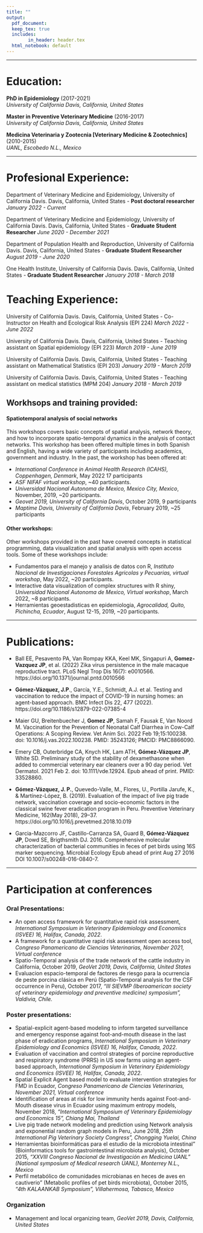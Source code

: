 ```yaml
---
title: ""
output:
  pdf_document: 
  keep_tex: true
  includes:
        in_header: header.tex
  html_notebook: default
---
```


\begin{figure}[htp]
    \centering
    \includegraphics[width=3cm]{Headshot.png}
\end{figure}

\begin{center}
Jose Pablo Gomez-Vazquez 

DVM, MPVM, PhD.  
  
website: http://www.spablo-temporal.network
\end{center}

________________________
# Education: 

**PhD in Epidemiology** (2017-2021)  
*University of California Davis, California, United States*  
  
**Master in Preventive Veterinary Medicine** (2016-2017)  
*University of California Davis, California, United States*  
  
**Medicina Veterinaria y Zootecnia [Veterinary Medicine & Zootechnics]** (2010-2015)  
*UANL, Escobedo N.L., Mexico*  


________________________

# Profesional Experience:

Department of Veterinary Medicine and Epidemiology, University of California Davis. Davis, California, United States - **Post doctoral researcher**
*January 2022 - Current*

Department of Veterinary Medicine and Epidemiology, University of California Davis. Davis, California, United States - **Graduate Student Researcher**
*June 2020 - December 2021*

Department of Population Health and Reproduction, University of California Davis. Davis, California, United States - **Graduate Student Researcher**
*August 2019 - June 2020*

One Health Institute, University of California Davis. Davis, California, United States - **Graduate Student Researcher**
*January 2018 - March 2018*
  

# Teaching Experience:

University of California Davis. Davis, California, United States - Co-Instructor on Health and Ecological Risk Analysis (EPI 224)
*March 2022 - June 2022*

University of California Davis. Davis, California, United States - Teaching assistant on Spatial epidemiology (EPI 223)
*March 2019 - June 2019*

University of California Davis. Davis, California, United States - Teaching assistant on Mathematical Statistics (EPI 203)
*January 2019 - March 2019*

University of California Davis. Davis, California, United States - Teaching assistant on medical statistics (MPM 204)
*January 2018 - March 2019*

## Workhsops and training provided:

#### Spatiotemporal analysis of social networks  
This workshops covers basic concepts of spatial analysis, network theory, and how to incorporate spatio-temporal dynamics in the analysis of contact networks. This workshop has been offered multiple times in both Spanish and English, having a wide variety of participants including academics, government and industry. 
In the past, the workshop has been offered at:

  - *International Conference in Animal Health Research (ICAHS), Coppenhagen, Denmark*, May 2022 17 participants
  - *ASF NIFAF virtual workshop*, ~40 participants.
  - *Universidad Nacional Autonoma de Mexico, Mexico City, Mexico*, November, 2019, ~20 participants.
  - *Geovet 2019, University of California Davis*, October 2019, 9 participants
  - *Maptime Davis, University of California Davis*, February 2019, ~25 participants

#### Other workshops:
Other workshops provided in the past have covered concepts in statistical programming, data visualization and spatial analysis with open access tools. Some of these workshops include: 

  - Fundamentos para el manejo y analisis de datos con R, *Instituto Nacional de Investigaciones Forestales Agricolas y Pecuarias, virtual workshop*, May 2022, ~20 participants.
  - Interactive data visualization of complex structures with R shiny, *Universidad Nacional Autonoma de Mexico, Virtual workshop*, March 2022, ~8 participants.
  - Herramientas geoestadisticas en epidemiologia, *Agrocalidad, Quito, Pichincha, Ecuador*, August 12-15, 2019, ~20 participants.

  
________________________

# Publications:
  - Ball EE, Pesavento PA, Van Rompay KKA, Keel MK, Singapuri A, **Gomez-Vazquez JP**, et al. (2022) Zika virus persistence in the male macaque reproductive tract. PLoS Negl Trop Dis 16(7): e0010566. https://doi.org/10.1371/journal.pntd.0010566
  
  - **Gómez-Vázquez, J.P**., García, Y.E., Schmidt, A.J. et al. Testing and vaccination to reduce the impact of COVID-19 in nursing homes: an agent-based approach. BMC Infect Dis 22, 477 (2022). https://doi.org/10.1186/s12879-022-07385-4
  
  - Maier GU, Breitenbuecher J, **Gomez JP**, Samah F, Fausak E, Van Noord M. Vaccination for the Prevention of Neonatal Calf Diarrhea in Cow-Calf Operations: A Scoping Review. Vet Anim Sci. 2022 Feb 19;15:100238. doi: 10.1016/j.vas.2022.100238. PMID: 35243126; PMCID: PMC8866090.
  
  - Emery CB, Outerbridge CA, Knych HK, Lam ATH, **Gómez-Vázquez JP**, White SD. Preliminary study of the stability of dexamethasone when added to commercial veterinary ear cleaners over a 90 day period. Vet Dermatol. 2021 Feb 2. doi: 10.1111/vde.12924. Epub ahead of print. PMID: 33528860.  
  
  - **Gómez-Vázquez, J. P.**, Quevedo-Valle, M., Flores, U., Portilla Jarufe, K., & Martínez-López, B. (2019). Evaluation of the impact of live pig trade network, vaccination coverage and socio-economic factors in the classical swine fever eradication program in Peru. Preventive Veterinary Medicine, 162(May 2018), 29–37. https://doi.org/10.1016/j.prevetmed.2018.10.019
  
  - Garcia-Mazcorro JF, Castillo-Carranza SA, Guard B, **Gómez-Vázquez JP**, Dowd SE, Brigthsmith DJ. 2016. Comprehensive molecular characterization of bacterial communities in feces of pet birds using 16S marker sequencing. Microbial Ecology Epub ahead of print Aug 27 2016 DOI 10.1007/s00248-016-0840-7.
  
  
________________________

# Participation at conferences

### Oral Presentations:

  - An open access framework for quantitative rapid risk assessment, *International Symposium in Veterinary Epidemiology and Economics (ISVEE) 16, Halifax, Canada, 2022*.  
  - A framework for a quantitative rapid risk assessment open access tool, *Congreso Panamericano de Ciencias Veterinarias, November 2021, Virtual conference*
  - Spatio-Temporal analysis of the trade network of the cattle industry in California, October 2019, *GeoVet 2019, Davis, California, United States*
  - Evaluacion espacio-temporal de factores de riesgo para la ocurrencia de peste porcina clásica en Perú (Spatio-Temporal analysis for the CSF occurrence in Peru), October 2017, *“III SIEVMP (Iberoamerican society of veterinary epidemiology and preventive medicine) symposium”, Valdivia, Chile.*


### Poster presentations:

  - Spatial-explicit agent-based modeling to inform targeted surveillance and emergency response against foot-and-mouth disease in the last phase of eradication programs, *International Symposium in Veterinary Epidemiology and Economics (ISVEE) 16, Halifax, Canada, 2022*.  
  - Evaluation of vaccination and control strategies of porcine reproductive and respiratory syndrome (PRRS) in US sow farms using an agent-based approach, *International Symposium in Veterinary Epidemiology and Economics (ISVEE) 16, Halifax, Canada, 2022*.  
  - Spatial Explicit Agent based model to evaluate intervention strategies for FMD in Ecuador, *Congreso Panamericano de Ciencias Veterinarias, November 2021, Virtual conference*
  - Identification of areas at risk for low immunity herds against Foot-and-Mouth disease virus in Ecuador using maximum entropy models, November 2018, *“International Symposium of Veterinary Epidemiology and Economics 15”, Chiang Mai, Thailand*
  - Live pig trade network modeling and prediction using Network analysis and exponential random graph models in Peru, June 2018, *25th International Pig Veterinary Society Congress”, Chongging Yuelai, China*
  - Herramientas bioinformáticas para el estudio de la microbiota intestinal” (Bioinformatics tools for gastrointestinal microbiota analysis), October 2015, *“XXVIII Congreso Nacional de Investigación en Medicina UANL” (National symposium of Medical research UANL), Monterrey N.L., Mexico*
  - Perfil metabólico de comunidades microbianas en heces de aves en cautiverio” (Metabolic profiles of pet birds microbiota), October 2015, *“4th KALAANKAB Symposium”, Villahermosa, Tabasco, Mexico*

### Organization

  - Management and local organizing team, *GeoVet 2019, Davis, California, United States*
